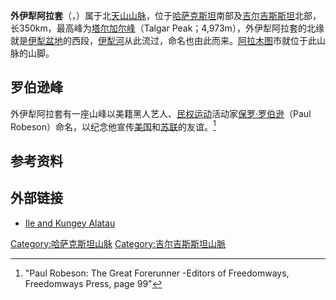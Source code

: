 {{expand|time=2014-06-15T08:05:18+00:00}}

{{Infobox mountain range
<!-- *** Heading *** -->
| name = 外伊犁阿拉套
| native_name = Іле Алатауы in Kazakh
| other_name = 
| category = 
<!-- *** Names **** --> 
| etymology =
<!-- *** Image *** -->
| photo = Alaport07.JPG
| photo_caption = [[阿拉木图国际机场|阿拉木图国际机场]]附近的外伊犁阿拉套
| photo_size = 250
<!-- *** Country *** -->
| country = [[Kazakhstan|Kazakhstan]], [[Kyrgyzstan|Kyrgyzstan]]
| state = 
| region = 
| district = 
<!-- *** Family *** -->
| border =
<!-- *** Locations *** -->
| highest = [[塔尔加尔峰|塔尔加尔峰]]
| elevation_m = 4973
| range_lat_d=43.05|range_long_d=77.25
| lat_d = | lat_m = | lat_s = | lat_NS =
| long_d = | long_m = | long_s = | long_EW =
<!-- *** Dimensions *** -->
| length_km =350| length_orientation = E-W
| width_km =| width_orientation = N-S
| area_km2 = 
<!-- *** Features *** -->
| geology = 
| orogeny =
| period =
<!-- *** Maps *** -->
| map =
| map_caption = 
| map_background = 
| map_location =
| map_locator =
}}

'''外伊犁阿拉套'''（{{lang-kz|Іле Алатауы, '''Ile Alatauy'''}}，{{lang-ru|Заилийский Алатау, '''Zailiysky Alatau''',Trans-Ili Alatau}}）属于北[[天山山脉|天山山脉]]，位于[[哈萨克斯坦|哈萨克斯坦]]南部及[[吉尔吉斯斯坦|吉尔吉斯斯坦]]北部，长350km，最高峰为[[塔尔加尔峰|塔尔加尔峰]]（Talgar Peak；4,973m），外伊犁阿拉套的北缘就是[[伊犁盆地|伊犁盆地]]的西段，[[伊犁河|伊犁河]]从此流过，命名也由此而来。[[阿拉木图|阿拉木图]]市就位于此山脉的山脚。

==罗伯逊峰==
外伊犁阿拉套有一座山峰以美籍黑人艺人、[[民权运动|民权运动]]活动家[[保罗·罗伯逊|保罗·罗伯逊]]（Paul Robeson）命名，以纪念他宣传[[美国|美国]]和[[苏联|苏联]]的友谊。<ref>"Paul Robeson: The Great Forerunner -Editors of Freedomways, Freedomways Press, page 99"</ref>

==参考资料==
{{reflist}}

==外部链接==
{{commonscat|Trans-Ili Alatau}}
*[http://poxod.ru/guidebook/ntsh/p_ntsh_relmzefiklimmfx_a.html Ile and Kungey Alatau] {{Wayback|url=http://poxod.ru/guidebook/ntsh/p_ntsh_relmzefiklimmfx_a.html |date=20141209234744 }} {{ru icon}}

{{Authority control}}
[[Category:哈萨克斯坦山脉|Category:哈萨克斯坦山脉]]
[[Category:吉尔吉斯斯坦山脈|Category:吉尔吉斯斯坦山脈]]
